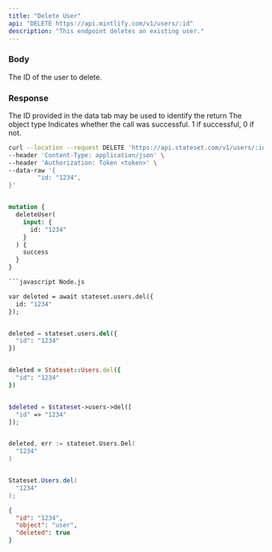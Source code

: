 ```yaml
---
title: "Delete User"
api: "DELETE https://api.mintlify.com/v1/users/:id"
description: "This endpoint deletes an existing user."
---
```


### Body

<ParamField body="id" type="string">
  The ID of the user to delete.
</ParamField>

### Response

<ResponseField name="id" type="string">
  The ID provided in the data tab may be used to identify the return
</ResponseField>

<ResponseField name="object" type="string">
  The object type
</ResponseField>

<ResponseField name="success" type="number">
  Indicates whether the call was successful. 1 if successful, 0 if not.
</ResponseField>

<RequestExample>

```bash cURL
curl --location --request DELETE 'https://api.stateset.com/v1/users/:id' \
--header 'Content-Type: application/json' \
--header 'Authorization: Token <token>' \
--data-raw '{
		"id: "1234",
}'
```

```graphQL GraphQL

mutation {
  deleteUser(
    input: {
      id: "1234"
    }
  ) {
    success
  }
}

```javascript Node.js

var deleted = await stateset.users.del({
  id: "1234"
});

```

```python Python

deleted = stateset.users.del({
  "id": "1234"
})

```

```ruby Ruby

deleted = Stateset::Users.del({
  "id": "1234"
})

```

```php PHP

$deleted = $stateset->users->del([
  "id" => "1234"
]);

```

```go Go

deleted, err := stateset.Users.Del(
  "1234"
)

```

```java Java

Stateset.Users.del(
  "1234"
);

```


</RequestExample>

<ResponseExample>

```json Response
{
  "id": "1234",
  "object": "user",
  "deleted": true
}
```

</ResponseExample>
